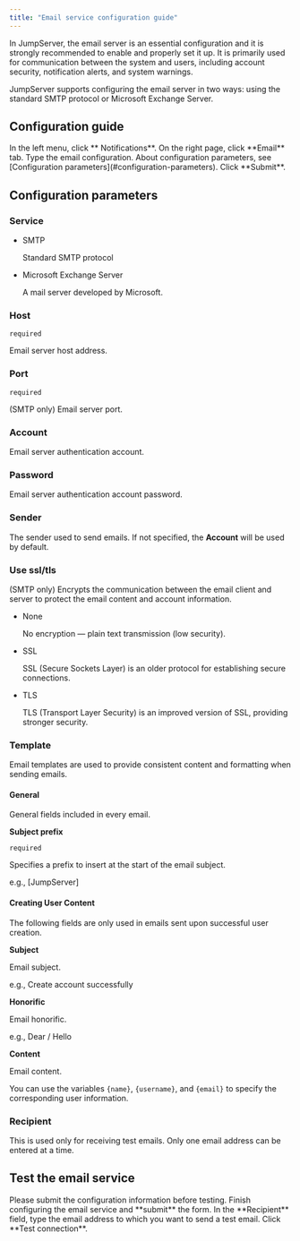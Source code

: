 ```yaml
---
title: "Email service configuration guide"
---
```


In JumpServer, the email server is an essential configuration and it is strongly recommended to enable and properly set it up. It is primarily used for communication between the system and users, including account security, notification alerts, and system warnings.

JumpServer supports configuring the email server in two ways: using the standard SMTP protocol or Microsoft Exchange Server.

## Configuration guide

<Steps>

<Step>
<Nav name="system-settings" />
</Step>

<Step>
In the left menu, click **<Icon icon="bell" /> Notifications**.
</Step>

<Step>
On the right page, click **Email** tab.
</Step>

<Step>
Type the email configuration. About configuration parameters, see [Configuration parameters](#configuration-parameters).
</Step>

<Step>
Click **Submit**.
</Step>

</Steps>

## Configuration parameters

### Service

- SMTP

  Standard SMTP protocol

- Microsoft Exchange Server

  A mail server developed by Microsoft.

### Host

`required`

Email server host address.

### Port

`required`

(SMTP only) Email server port.

### Account

Email server authentication account.

### Password

Email server authentication account password.

### Sender

The sender used to send emails. If not specified, the **Account** will be used by default.

### Use ssl/tls

(SMTP only) Encrypts the communication between the email client and server to protect the email content and account information.

- None

  No encryption — plain text transmission (low security).

- SSL

  SSL (Secure Sockets Layer) is an older protocol for establishing secure connections.

- TLS

  TLS (Transport Layer Security) is an improved version of SSL, providing stronger security.

### Template

Email templates are used to provide consistent content and formatting when sending emails.

#### General

General fields included in every email.

**Subject prefix**

`required` 

Specifies a prefix to insert at the start of the email subject.

e.g., [JumpServer]

#### Creating User Content

The following fields are only used in emails sent upon successful user creation. 

**Subject**

Email subject.

e.g., Create account successfully

**Honorific**

Email honorific.

e.g., Dear / Hello

**Content**

Email content.

You can use the variables `{name}`, `{username}`, and `{email}` to specify the corresponding user information.

### Recipient

This is used only for receiving test emails. Only one email address can be entered at a time. 

## Test the email service

<Note>
Please submit the configuration information before testing.
</Note>

<Steps>

<Step>
Finish configuring the email service and **submit** the form.
</Step>

<Step>
In the **Recipient** field, type the email address to which you want to send a test email.
</Step>

<Step>
Click **Test connection**.
</Step>

</Steps>